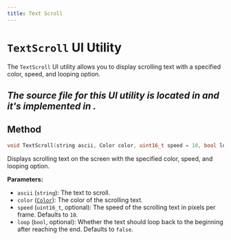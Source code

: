 ```yaml
---
title: Text Scroll
---
```


# `TextScroll` UI Utility

The `TextScroll` UI utility allows you to display scrolling text with a specified color, speed, and looping option.

*The source file for this UI utility is located in <GithubLink path="os/ui/UIUtilities.h"/> and it's implemented in <GithubLink path="os/ui/Utilities/TextScroll.cpp"/>.*
---

## Method
```cpp
void TextScroll(string ascii, Color color, uint16_t speed = 10, bool loop = false);

```

Displays scrolling text on the screen with the specified color, speed, and looping option.

**Parameters:**
- `ascii` (`string`): The text to scroll.
- `color` ([`Color`](../../Types/Color/)): The color of the scrolling text.
- `speed` (`uint16_t`, optional): The speed of the scrolling text in pixels per frame. Defaults to `10`.
- `loop` (`bool`, optional): Whether the text should loop back to the beginning after reaching the end. Defaults to `false`.